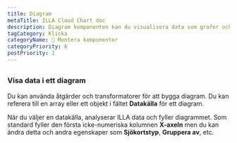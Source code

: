 ```yaml
---
title: Diagram
metaTitle: ILLA Cloud Chart doc
description: Diagram komponenten kan du visualisera data som grafer och diagram. Den är byggd med hjälp av diagram.
tagCategory: Klicka
categoryName: 🧬 Montera komponenter
categoryPriority: 6
postPriority: 1
---
```


## <Heading hidden>Diagram</Heading>

### Visa data i ett diagram

Du kan använda åtgärder och transformatorer för att bygga diagram. Du kan referera till en array eller ett objekt i fältet **Datakälla** för ett diagram. 

När du väljer en datakälla, analyserar ILLA data och fyller diagrammet. Som standard fyller den första icke-numeriska kolumnen **X-axeln** men du kan ändra detta och andra egenskaper som **Sjökortstyp**, **Gruppera av**, etc.

<img src='https://cdn.illacloud.com/official-website/img/docs/assemble/chart1.png' alt="" />

<img src='https://cdn.illacloud.com/official-website/img/docs/assemble/chart2.png' alt="" />
